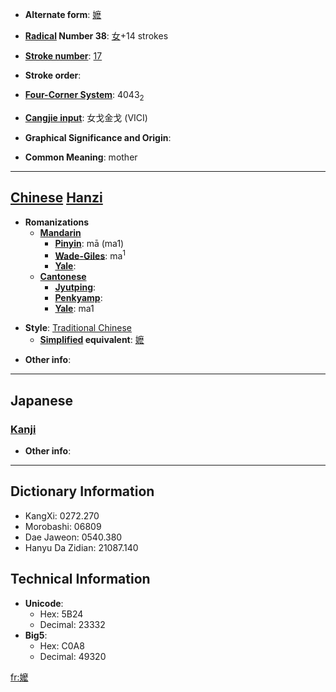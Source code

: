 * '''Alternate form''': [[嬷]]

* '''[[Wiktionary:Chinese radical index| Radical]] Number 38''': [[Wiktionary:Chinese radical index 女|女]]+14 strokes

* '''[[Wiktionary:Chinese total strokes index|Stroke number]]''': [[Wiktionary:Chinese total strokes index 17|17]]

* '''Stroke order''': 

* '''[[Wiktionary:Chinese four corner index|Four-Corner System]]''': 4043<sub>2</sub>

* '''[[Wiktionary:Chinese Cangjie index|Cangjie input]]''': 女戈金戈 (VICI)

* '''Graphical Significance and Origin''': 

* '''Common Meaning''': mother

----

== [[Chinese]] [[Hanzi]] ==

* '''Romanizations'''
** '''[[Mandarin]]'''
*** '''[[Pinyin]]''': mā (ma1)
*** '''[[Wade-Giles]]''': ma<sup>1</sup>
*** '''[[Yale]]''': 
** '''[[Cantonese]]'''
*** '''[[Jyutping]]''':
*** '''[[Penkyamp]]''': 
*** '''[[Yale]]''': ma1

* '''Style''': [[Traditional Chinese]] 
** '''[[Simplified Chinese|Simplified]] equivalent''': [[嬷]]

* '''Other info''': 

----

==Japanese==
===[[Kanji]]===
{{kanji|on readings=[[ば]] (ba), [[ま]] (ma)|kun readings=}}

* '''Other info''':  

----

== Dictionary Information ==

* KangXi: 0272.270
* Morobashi: 06809
* Dae Jaweon: 0540.380
* Hanyu Da Zidian: 21087.140

== Technical Information ==

* '''Unicode''':
** Hex: 5B24
** Decimal: 23332
* '''Big5''':
** Hex: C0A8
** Decimal: 49320

[[fr:嬤]]